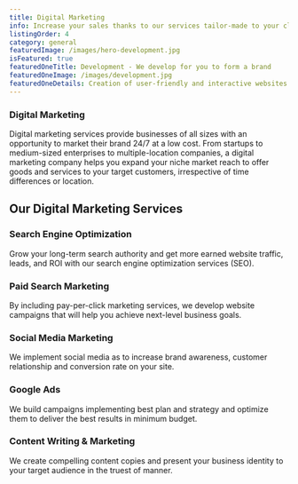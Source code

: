 ```yaml
---
title: Digital Marketing
info: Increase your sales thanks to our services tailor-made to your client’s need.
listingOrder: 4
category: general
featuredImage: /images/hero-development.jpg
isFeatured: true
featuredOneTitle: Development - We develop for you to form a brand
featuredOneImage: /images/development.jpg
featuredOneDetails: Creation of user-friendly and interactive websites & applications, we work behind the scenes to make your website or app look great, perform optimally with seamless performance. Zeiq is the link to the digital culture and the physical world. Building and maintaining websites and applications for your company. Technologies we specialise in - React JS, React Native, GraphQL, Database, GatsbyJS, NextJS.
---
```


### Digital Marketing

Digital marketing services provide businesses of all sizes with an opportunity to market their brand 24/7 at a low cost. From startups to medium-sized enterprises to multiple-location companies, a digital marketing company helps you expand your niche market reach to offer goods and services to your target customers, irrespective of time differences or location.

## Our Digital Marketing Services

### Search Engine Optimization

Grow your long-term search authority and get more earned website traffic, leads, and ROI with our search engine optimization services (SEO).

### Paid Search Marketing

By including pay-per-click marketing services, we develop website campaigns that will help you achieve next-level business goals.

### Social Media Marketing

We implement social media as to increase brand awareness, customer relationship and conversion rate on your site.

### Google Ads

We build campaigns implementing best plan and strategy and optimize them to deliver the best results in minimum budget.

### Content Writing & Marketing

We create compelling content copies and present your business identity to your target audience in the truest of manner.
